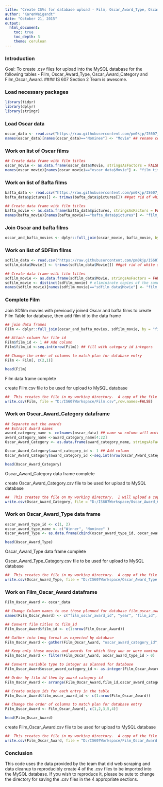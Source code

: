 ```yaml
---
title: "Create CSVs for database upload - Film, Oscar_Award_Type, Oscar_Award_Category and Film_Oscar_Award"
author: "KarenWeigandt"
date: "October 21, 2015"
output: 
  html_document:
    toc: true
    toc_depth: 3
    theme: cerulean
---
```

### Introduction
Goal: To create .csv files for upload into the MySQL database for the following tables -  Film, Oscar_Award_Type, Oscar_Award_Category and Film_Oscar_Award.
#### IS 607 Section 2 Team is awesome.


### Load necessary packages
```r
library(tidyr)
library(dplyr)
library(stringr)
```

### Load Oscar data
```r
oscar_data <- read.csv("https://raw.githubusercontent.com/pm0kjp/IS607_Project3/master/data/tidyoscarnoms.csv", stringsAsFactors = FALSE)
names(oscar_data)[names(oscar_data)=="Nominee"] <- "Movie" ## rename column
```

### Work on list of Oscar films
```r
## Create data frame with film titles
oscar_movie <- as.data.frame(oscar_data$Movie, stringsAsFactors = FALSE)
names(oscar_movie)[names(oscar_movie)=="oscar_data$Movie"] <- "film_title"  ## rename column to match EEP design
```

### Work on list of Bafta films
```r
bafta_data <- read.csv("https://raw.githubusercontent.com/pm0kjp/IS607_Project3/master/data/tidybaftabestpicturewinners.csv", stringsAsFactors = FALSE)
bafta_data$pictures[] <- trimws(bafta_data$pictures[]) ##get rid of white spaces at end that cause duplicates

## Create data frame with film titles
bafta_movie <- as.data.frame(bafta_data$pictures, stringsAsFactors = FALSE)
names(bafta_movie)[names(bafta_movie)=="bafta_data$pictures"] <- "film_title"  ## rename column to match EEP design
```

### Join Oscar and bafta films
```r
oscar_and_bafta_movies <- dplyr::full_join(oscar_movie, bafta_movie, by = "film_title")
```


### Work on list of SDFilm films
```r
sdfilm_data <- read.csv("https://raw.githubusercontent.com/pm0kjp/IS607_Project3/master/data/SDFilmAwards.csv", stringsAsFactors = FALSE)
sdfilm_data$Movie[] <- trimws(sdfilm_data$Movie[]) ##get rid of white spaces at end that cause duplicates

## Create data frame with film titles
sdfilm_movie <- as.data.frame(sdfilm_data$Movie, stringsAsFactors = FALSE)
sdfilm_movie <- distinct(sdfilm_movie) # elimininate copies of the same movie
names(sdfilm_movie)[names(sdfilm_movie)=="sdfilm_data$Movie"] <- "film_title"  ## rename column to match EEP design
```

### Complete Film
Join SDfilm movies with previously joined Oscar and bafta films to create Film Table for database, then add film id to the data frame
```r
## join data frames
Film <- dplyr::full_join(oscar_and_bafta_movies, sdfilm_movie, by = "film_title")

## Attach column for film id
Film$film_id <- 1 ## Add column
Film$film_id <-seq.int(nrow(Film)) ## fill with category id integers

## Change the order of columns to match plan for database entry
Film <- Film[, c(2,1)]

head(Film)
```
Film data frame complete

create Film.csv file to be used for upload to MySQL database
```r
##  This creates the file in my working directory.  A copy of the file to is uploaded to Github to be accessible for database upload
write.csv(Film, file = "D:/IS607Workspace/Film.csv",row.names=FALSE)
```


### Work on Oscar_Award_Category dataframe
```r
## Separate out the awards
## Extract Award names
award_category_name <- colnames(oscar_data) ## name so column will match EEP design
award_category_name <-award_category_name[4:22]
Oscar_Award_Category <- as.data.frame(award_category_name, stringsAsFactors = FALSE)

Oscar_Award_Category$award_category_id <- 1 ## Add column
Oscar_Award_Category$award_category_id <-seq.int(nrow(Oscar_Award_Category)) ## fill with category id integers

head(Oscar_Award_Category)
```
Oscar_Award_Category data frame complete

create Oscar_Award_Category.csv file to be used for upload to MySQL database
```r
##  This creates the file on my working directory.  I will upload a copy of the file to the Github repository https://github.com/pm0kjp/IS607_Project3/tree/master/data to be accessible for database upload
write.csv(Oscar_Award_Category, file = "D:/IS607Workspace/Oscar_Award_Category.csv",row.names=FALSE)
```


### Work on Oscar_Award_Type data frame
```r
oscar_award_type_id <- c(1, 2)
oscar_award_type_name <- c("Winner", "Nominee" )
Oscar_Award_Type <- as.data.frame(cbind(oscar_award_type_id, oscar_award_type_name))

head(Oscar_Award_Type)
```
Oscar_Award_Type data frame complete

Oscar_Award_Type_Category.csv file to be used for upload to MySQL database
```r
##  This creates the file in my working directory.  A copy of the file to is uploaded to Github to be accessible for database upload
write.csv(Oscar_Award_Type, file = "D:/IS607Workspace/Oscar_Award_Type.csv",row.names=FALSE)
```


### Work on Film_Oscar_Award dataframe
```r
Film_Oscar_Award <- oscar_data

## Change Column names to use those planned for database film_oscar_award_id, film_id and convert category_name into category_id 
names(Film_Oscar_Award) <- c("film_oscar_award_id", "year", "film_id", 1:19)

## Convert film titles to film_id
Film_Oscar_Award$film_id <- c(1:nrow(Film_Oscar_Award))

## Gather into long format as expected by database
Film_Oscar_Award <- gather(Film_Oscar_Award, "oscar_award_category_id", "oscar_award_type_id", 4:22)

## Keep only those movies and awards for which they won or were nominated
Film_Oscar_Award <- filter(Film_Oscar_Award, oscar_award_type_id > 0)

## Convert variable type to integer as planned for database
Film_Oscar_Award$oscar_award_category_id <- as.integer(Film_Oscar_Award$oscar_award_category_id)

## Order by film id then by award category id
Film_Oscar_Award <- arrange(Film_Oscar_Award,film_id,oscar_award_category_id)

## Create unique ids for each entry in the table
Film_Oscar_Award$film_oscar_award_id <- c(1:nrow(Film_Oscar_Award))

## Change the order of columns to match plan for database entry
Film_Oscar_Award <- Film_Oscar_Award[, c(1,2,3,5,4)]

head(Film_Oscar_Award)
```


create Film_Oscar_Award.csv file to be used for upload to MySQL database
```r
##  This creates the file in my working directory.  A copy of the file to is uploaded to Github to be accessible for database upload
write.csv(Film_Oscar_Award, file = "D:/IS607Workspace/Film_Oscar_Award.csv",row.names=FALSE)
```

### Conclusion
This code uses the data provided by the team that did web scraping and data cleanup to reproducibly create 4 of the .csv files to be imported into the MySQL database. If you wish to reproduce it, please be sute to change the directory for saving the .csv files in the 4 appropriate sections.

